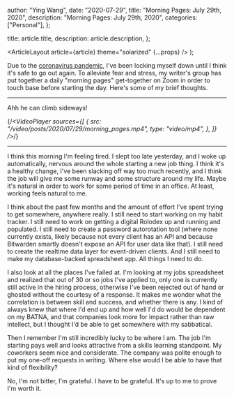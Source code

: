 
  author: "Ying Wang",
  date: "2020-07-29",
  title: "Morning Pages: July 29th, 2020",
  description: "Morning Pages: July 29th, 2020",
  categories: ["Personal"],
};

  title: article.title,
  description: article.description,
};

  <ArticleLayout article={article} theme="solarized" {...props} />
);

Due to the [coronavirus
pandemic](https://en.wikipedia.org/wiki/2019-20_coronavirus_pandemic), I've been
locking myself down until I think it's safe to go out again. To alleviate fear
and stress, my writer's group has put together a daily "morning pages"
get-together on Zoom in order to touch base before starting the day. Here's some
of my brief thoughts.

---

Ahh he can climb sideways!

{/_<VideoPlayer
sources={[
{
src: "/video/posts/2020/07/29/morning_pages.mp4",
type: "video/mp4",
},
]}
/>_/}

---

I think this morning I'm feeling tired. I slept too late yesterday, and I woke
up automatically, nervous around the whole starting a new job thing. I think
it's a healthy change, I've been slacking off way too much recently, and I think
the job will give me some runway and some structure around my life. Maybe it's
natural in order to work for some period of time in an office. At least, working
feels natural to me.

I think about the past few months and the amount of effort I've spent trying to
get somewhere, anywhere really. I still need to start working on my habit
tracker. I still need to work on getting a digital Rolodex up and running and
populated. I still need to create a password autorotation tool (where none
currently exists, likely because not every client has an API and because
Bitwarden smartly doesn't expose an API for user data like that). I still need
to create the realtime data layer for event-driven clients. And I still need to
make my database-backed spreadsheet app. All things I need to do.

I also look at all the places I've failed at. I'm looking at my jobs spreadsheet
and realized that out of 30 or so jobs I've applied to, only one is currently
still active in the hiring process, otherwise I've been rejected out of hand or
ghosted without the courtesy of a response. It makes me wonder what the
correlation is between skill and success, and whether there is any. I kind of
always knew that where I'd end up and how well I'd do would be dependent on my
BATNA, and that companies look more for impact rather than raw intellect, but I
thought I'd be able to get somewhere with my sabbatical.

Then I remember I'm still incredibly lucky to be where I am. The job I'm
starting pays well and looks attractive from a skills learning standpoint. My
coworkers seem nice and considerate. The company was polite enough to put my
one-off requests in writing. Where else would I be able to have that kind of
flexibility?

No, I'm not bitter, I'm grateful. I have to be grateful. It's up to me to prove
I'm worth it.
